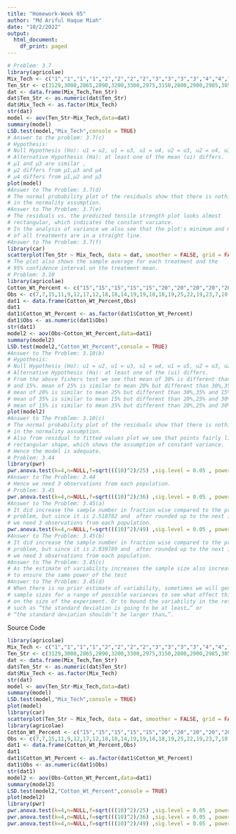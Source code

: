 ```yaml
---
title: "Homework-Week 05"
author: "Md Ariful Haque Miah"
date: "10/2/2022"
output:
  html_document:
    df_print: paged
---
```

```r
# Problem: 3.7
library(agricolae)
Mix_Tech <- c("1","1","1","1","2","2","2","2","3","3","3","3","4","4","4","4")
Ten_Str <- c(3129,3000,2865,2890,3200,3300,2975,3150,2800,2900,2985,3050,2600,2700,2600,2765)
dat <- data.frame(Mix_Tech,Ten_Str)
dat$Ten_Str <- as.numeric(dat$Ten_Str)
dat$Mix_Tech <- as.factor(Mix_Tech)
str(dat)
model <- aov(Ten_Str~Mix_Tech,data=dat)
summary(model)
LSD.test(model,"Mix_Tech",console = TRUE)
# Answer to the problem: 3.7(c)
# Hypothesis: 
# Null Hypothesis (Ho): u1 = u2, u1 = u3, u1 = u4, u2 = u3, u2 = u4, u3 = u4.
# Alternative Hypothesis (Ha): at least one of the mean (ui) differs.
# µ1 and µ3 are similar ,
# µ2 differs from µ1,µ3 and µ4
# µ4 differs from µ1,µ2 and µ3
plot(model)
#Answer to The Problem: 3.7(d)
# The normal probability plot of the residuals show that there is nothing unusual
# in the normality assumption.
#Answer to The Problem: 3.7(e)
# The residuals vs. the predicted tensile strength plot looks almost 
# rectangular, which indicates the constant variance. 
# In the analysis of variance we also see that the plot's minimum and maximum points 
# of all treatments are in a straight line.
#Answer to The Problem: 3.7(f)
library(car)
scatterplot(Ten_Str ~ Mix_Tech, data = dat, smoother = FALSE, grid = FALSE, frame = FALSE)
# The plot also shows the sample average for each treatment and the 
# 95% confidence interval on the treatment mean.
# Problem: 3.10
library(agricolae)
Cotton_Wt_Percent <- c("15","15","15","15","15","20","20","20","20","20","25","25","25","25","25","30","30","30","30","30","35","35","35","35","35")
Obs <- c(7,7,15,11,9,12,17,12,18,18,14,19,19,18,18,19,25,22,19,23,7,10,11,15,11)
dat1 <- data.frame(Cotton_Wt_Percent,Obs)
dat1
dat1$Cotton_Wt_Percent <- as.factor(dat1$Cotton_Wt_Percent)
dat1$Obs <- as.numeric(dat1$Obs)
str(dat1)
model2 <- aov(Obs~Cotton_Wt_Percent,data=dat1)
summary(model2)
LSD.test(model2,"Cotton_Wt_Percent",console = TRUE)
#Answer to The Problem: 3.10(b)
# Hypothesis: 
# Null Hypothesis (Ho): u1 = u2, u1 = u3, u1 = u4, u1 = u5, u2 = u3, u2 = u4, u2 = u5, u3 = u4, u3 = u5, u4 = u5.
# Alternative Hypothesis (Ha): at least one of the (ui) differs.
# From the above fishers test we see that mean of 30% is different than 25%,20%,35% 
# and 15%. mean of 25% is similar to mean 20% but different than 30%,35% and 15%
# mean of 20% is similar to mean 25% but different than 30%,35% and 15%
# mean of 35% is similar to mean 15% but different than 20%,25% and 30%
# mean of 15% is similar to mean 35% but different than 20%,25% and 30%
plot(model2)
#Answer to The Problem: 3.10(c)
# The normal probability plot of the residuals show that there is nothing unusual
# in the normality assumption.
# Also from residual to fitted values plot we see that points fairly lie in 
# rectangular shape, which shows the assumption of constant variance.
# Hence the model is adequate.
# Problem: 3.44
library(pwr)
pwr.anova.test(k=4,n=NULL,f=sqrt(((10)^2)/25) ,sig.level = 0.05 , power=0.90)
#Answer to The Problem: 3.44
# Hence we need 3 observations from each population.
# Problem: 3.45
pwr.anova.test(k=4,n=NULL,f=sqrt(((10)^2)/36) ,sig.level = 0.05 , power=0.90)
#Answer to The Problem: 3.45(a)
# It did increase the sample number in fraction wise compared to the previous 
# problem, but since it is 2.518782 and  after rounded up to the next integer value
# we need 3 observations from each population.
pwr.anova.test(k=4,n=NULL,f=sqrt(((10)^2)/49) ,sig.level = 0.05 , power=0.90)
#Answer to The Problem: 3.45(b)
# It did increase the sample number in fraction wise compared to the previous 
# problem, but since it is 2.939789 and  after rounded up to the next integer value
# we need 3 observations from each population.
#Answer to The Problem: 3.45(c)
# As the estimate of variability increases the sample size also increases
# to ensure the same power of the test
#Answer to The Problem: 3.45(d)
# When there is no prior estimate of variability, sometimes we will generate 
# sample sizes for a range of possible variances to see what effect this has 
# on the size of the experiment. Or to bound the variability in the response, 
# such as “the standard deviation is going to be at least…” or 
# “the standard deviation shouldn’t be larger than…”.
```
Source Code
```r
library(agricolae)
Mix_Tech <- c("1","1","1","1","2","2","2","2","3","3","3","3","4","4","4","4")
Ten_Str <- c(3129,3000,2865,2890,3200,3300,2975,3150,2800,2900,2985,3050,2600,2700,2600,2765)
dat <- data.frame(Mix_Tech,Ten_Str)
dat$Ten_Str <- as.numeric(dat$Ten_Str)
dat$Mix_Tech <- as.factor(Mix_Tech)
str(dat)
model <- aov(Ten_Str~Mix_Tech,data=dat)
summary(model)
LSD.test(model,"Mix_Tech",console = TRUE)
plot(model)
library(car)
scatterplot(Ten_Str ~ Mix_Tech, data = dat, smoother = FALSE, grid = FALSE, frame = FALSE)
library(agricolae)
Cotton_Wt_Percent <- c("15","15","15","15","15","20","20","20","20","20","25","25","25","25","25","30","30","30","30","30","35","35","35","35","35")
Obs <- c(7,7,15,11,9,12,17,12,18,18,14,19,19,18,18,19,25,22,19,23,7,10,11,15,11)
dat1 <- data.frame(Cotton_Wt_Percent,Obs)
dat1
dat1$Cotton_Wt_Percent <- as.factor(dat1$Cotton_Wt_Percent)
dat1$Obs <- as.numeric(dat1$Obs)
str(dat1)
model2 <- aov(Obs~Cotton_Wt_Percent,data=dat1)
summary(model2)
LSD.test(model2,"Cotton_Wt_Percent",console = TRUE)
plot(model2)
library(pwr)
pwr.anova.test(k=4,n=NULL,f=sqrt(((10)^2)/25) ,sig.level = 0.05 , power=0.90)
pwr.anova.test(k=4,n=NULL,f=sqrt(((10)^2)/36) ,sig.level = 0.05 , power=0.90)
pwr.anova.test(k=4,n=NULL,f=sqrt(((10)^2)/49) ,sig.level = 0.05 , power=0.90)
```

